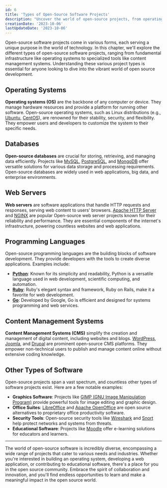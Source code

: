 ```yaml
---
id: 6
title: 'Types of Open-Source Software Projects'
description: "Uncover the world of open-source projects, from operating systems to content management systems. Explore the diverse landscape of open-source software development."
creationDate: '2023-10-06'
lastUpdateDate: '2023-10-06'
---
```


<p class="lead">Open-source software projects come in various forms, each serving a unique purpose in the world of technology. In this chapter, we'll explore the different types of open-source software projects, ranging from fundamental infrastructure like operating systems to specialized tools like content management systems. Understanding these various project types is essential for anyone looking to dive into the vibrant world of open source development.</p>

## Operating Systems

**Operating systems (OS)** are the backbone of any computer or device. They manage hardware resources and provide a platform for running other software. Open-source operating systems, such as Linux distributions (e.g., <a href="https://ubuntu.com/" target="_blank" rel="noopener">Ubuntu</a>, <a href="https://centos.org" target="_blank" rel="noopener">CentOS</a>), are renowned for their stability, security, and flexibility. They empower users and developers to customize the system to their specific needs.

## Databases

**Open-source databases** are crucial for storing, retrieving, and managing data efficiently. Projects like <a href="https://mysql.com/" target="_blank" rel="noopener">MySQL</a>, <a href="https://postgresql.org" target="_blank" rel="noopener">PostgreSQL</a>, and <a href="https://mongodb.com" target="_blank" rel="noopener">MongoDB</a> offer versatile solutions for various data storage and processing requirements. Open-source databases are widely used in web applications, big data, and enterprise environments.

## Web Servers

**Web servers** are software applications that handle HTTP requests and responses, serving web content to users' browsers. <a href="https://httpd.apache.org/" target="_blank" rel="noopener">Apache HTTP Server</a> and <a href="https://nginx.com/" target="_blank" rel="noopener">NGINX</a> are popular Open-source web server projects known for their reliability and performance. They are essential components of the internet's infrastructure, powering countless websites and web applications.

## Programming Languages

Open-source programming languages are the building blocks of software development. They provide developers with the tools to create diverse applications. Examples include:

- **<a href="https://www.python.org/" target="_blank" rel="noopener">Python</a>**: Known for its simplicity and readability, Python is a versatile language used in web development, scientific computing, and automation.
- **<a href="https://ruby-lang.org" target="_blank" rel="noopener">Ruby</a>**: Ruby's elegant syntax and framework, Ruby on Rails, make it a favorite for web development.
- **<a href="https://go.dev/" target="_blank" rel="noopener">Go</a>**: Developed by Google, Go is efficient and designed for systems programming and web services.

## Content Management Systems

**Content Management Systems (CMS)** simplify the creation and management of digital content, including websites and blogs. <a href="https://wordpress.org/" target="_blank" rel="noopener">WordPress</a>, <a href="https://joomla.org/" target="_blank" rel="noopener">Joomla</a>, and <a href="https://drupal.org/" target="_blank" rel="noopener">Drupal</a> are prominent open-source CMS platforms. They empower non-technical users to publish and manage content online without extensive coding knowledge.

## Other Types of Software

Open-source projects span a vast spectrum, and countless other types of software projects exist. Here are a few notable examples:

- **Graphics Software**: Projects like <a href="https://gimp.org" target="_blank" rel="noopener">GIMP (GNU Image Manipulation Program)</a> provide powerful tools for image editing and graphic design.
- **Office Suites**: <a href="https://libreoffice.org" target="_blank" rel="noopener">LibreOffice</a> and <a href="https://openoffice.org"  target="_blank" rel="noopener">Apache OpenOffice</a> are open source alternatives to proprietary office productivity software.
- **Security Tools**: Open-source security tools like <a href="https://wireshark.org" target="_blank" rel="noopener">Wireshark</a> and <a href="https://snort.org" target="_blank" rel="noopener">Snort</a> help protect networks and systems from threats.
- **Educational Software**: Projects like <a href="https://moodle.org" target="_blank" rel="noopener">Moodle</a> offer e-learning solutions for educators and learners.

<hr/>

<p class="lead">The world of open-source software is incredibly diverse, encompassing a wide range of projects that cater to various needs and industries. Whether you're interested in building an operating system, developing a web application, or contributing to educational software, there's a place for you in the open source community. Embrace the spirit of collaboration and innovation, and you'll find endless opportunities to learn and make a meaningful impact in the open source world.</p>
